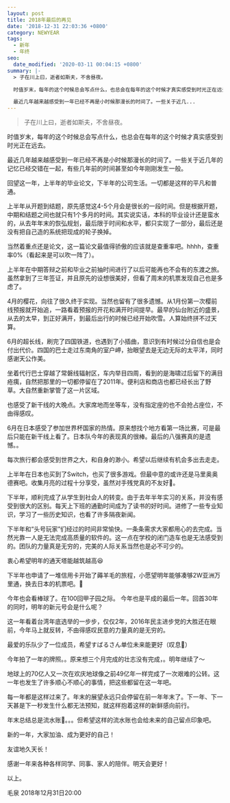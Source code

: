 ```yaml
---
layout: post
title: 2018年最后的再见
date: '2018-12-31 22:03:36 +0800'
category: NEWYEAR
tags:
  - 新年
  - 年终
seo:
  date_modified: '2020-03-11 00:04:15 +0800'
summary: |-
  > 子在川上曰，逝者如斯夫，不舍昼夜。

  时值岁末，每年的这个时候总会写点什么，也总会在每年的这个时候才真实感受到时光正在远去。

  最近几年越来越感受到一年已经不再是小时候那漫长的时间了。一些关于近几...
---
```


> 子在川上曰，逝者如斯夫，不舍昼夜。

时值岁末，每年的这个时候总会写点什么，也总会在每年的这个时候才真实感受到时光正在远去。

最近几年越来越感受到一年已经不再是小时候那漫长的时间了。一些关于近几年的记忆已经交错在一起，有些几年前的时间甚至如今年刚刚发生一般。

回望这一年，上半年的毕业论文，下半年的公司生活。一切都是这样的平凡和普通。

<p id="more"></p>
上半年从开题到结题，原先感觉这4-5个月会是很长的一段时间。但是根据开题，中期和结题之间也就只有1个多月的时间。其实说实话，本科的毕业设计还是蛮水的，从去年年末的恢弘规划，最后限于时间和水平，都只实现了一部分，最后还是没有把自己造的系统把现成的轮子换掉。

当然着重点还是论文，这一篇论文最值得骄傲的应该就是查重率吧。hhhh，查重率0%（看起来是可以吹一阵了）。

上半年在中期答辩之前和毕业之前抽时间进行了以后可能再也不会有的东渡之旅。虽然拿到了三年签证，并且原先的设想很美好，但看了周末的机票发现自己也是多虑了。

4月的樱花，向往了很久终于实现。当然也留有了很多遗憾。从1月份第一次樱前线预报就开始追，一路看着预报的开花和满开时间提早。最早的仙台附近的盛景，从去的太早，到正好满开，到最后出行的时候已经开始吹雪。人算始终拼不过天算。

6月的超长线，刷完了四国铁道，也遇到了小插曲，意识到有时候过分自信也是会付出代价。四国的巴士走过东南角的室户岬，抬眼望去是无边无际的太平洋，同时感谢天公作美。

坐着代行巴士穿越了常磐线辐射区，车内举目四周，看到的是海啸过后留下的满目疮痍，自然把那里的一切都停留在了2011年。便利店和商店也都已经长出了野草。大自然重新掌管了这一片区域。

也感受了新干线的大晚点。大家席地而坐等车，没有指定座的也不会抢占座位，不由得感叹。

6月在日本感受了参加世界杯国家的热情。原来想找个地方看第一场比赛，可是最后只能在新干线上看了。日本队今年的表现真的很棒。最后的八强赛真的是遗憾。。

每次旅行都会感受到世界之大，和自身的渺小。希望以后继续有机会多出去走走。

上半年在日本也买到了Switch，也买了很多游戏。但最中意的或许还是马里奥奥德赛吧。收集月亮的过程十分享受，虽然对手残党真的不友好😤。

下半年，顺利完成了从学生到社会人的转变。由于去年半年实习的关系，并没有感受到很大的区别。每天上下班的通勤时间成为了读书的好时间。进修了一些专业知识，学习了一些历史知识，也看了许多隔夜新闻。

下半年和“头号玩家”们经过的时间非常愉快。一条条需求大家都用心的去完成。当然光靠一人是无法完成高质量的软件的。这一点在学校的闭门造车也是无法感受到的。团队的力量真是无穷的，完美的人际关系当然也是必不可少的。

衷心希望明年的通天塔能越筑越高😆

下半年也申请了一堆信用卡开始了薅羊毛的旅程，小愿望明年能够凑够2W亚洲万里通，换去日本的机票吧。🧐

今年也会看棒球了。在100回甲子园之际。
今年也是平成的最后一年。回首30年的同时，明年的新元号会是什么呢？

这一年看着台湾年底选举的一步步，仅仅2年，2016年民主进步党的大胜还在眼前，今年马上就反转，不由得感叹民意的力量真的是无穷的。

最爱的乐队少了一位成员，希望すばるさん单位未来能更好（叹息🙁）

今年拍了一年的牌照。。原来想三个月完成的壮志没有完成，。明年继续了～

地球上的70亿人又一次在欢庆地球像之前49亿年一样完成了一次艰难的公转。这一年也发生了许多顺心不顺心的事情，把这些都留在这一年吧。

每一年都是这样过来了。年末的展望永远只会停留在前一年年末了。下一年、下一天甚是下一秒发生什么都无法预知，就这样抱着这样的新鲜感向前行。

年末总结总是流水账🤪。。。但希望这样的流水账也会给未来的自己留点印象吧。

新的一年，大家加油、成为更好的自己！

友谊地久天长！

感谢一年来各种各样同学、同事、家人的陪伴。明天会更好！

以上。

毛泉
2018年12月31日20:00
